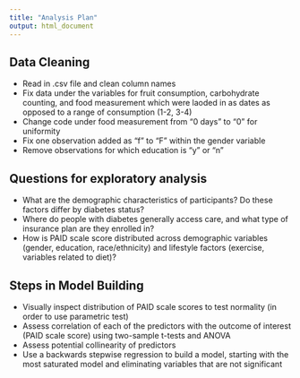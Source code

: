 ```yaml
---
title: "Analysis Plan"
output: html_document
---
```




## Data Cleaning
* Read in .csv file and clean column names
* Fix data under the variables for fruit consumption, carbohydrate counting, and food measurement which were laoded in as dates as opposed to a range of consumption (1-2, 3-4)
* Change code under food measurement from "0 days" to "0" for uniformity 
* Fix one observation added as "f" to "F" within the gender variable 
* Remove observations for which education is "y" or "n"


## Questions for exploratory analysis
* What are the demographic characteristics of participants? Do these factors differ by diabetes status? 
* Where do people with diabetes generally access care, and what type of insurance plan are they enrolled in? 
* How is PAID scale score distributed across demographic variables (gender, education, race/ethnicity) and lifestyle factors (exercise, variables related to diet)? 




## Steps in Model Building 
* Visually inspect distribution of PAID scale scores to test normality (in order to use parametric test)
* Assess correlation of each of the predictors with the outcome of interest (PAID scale score) using two-sample t-tests and ANOVA 
* Assess potential collinearity of predictors 
* Use a backwards stepwise regression to build a model, starting with the most saturated model and eliminating variables that are not significant 

